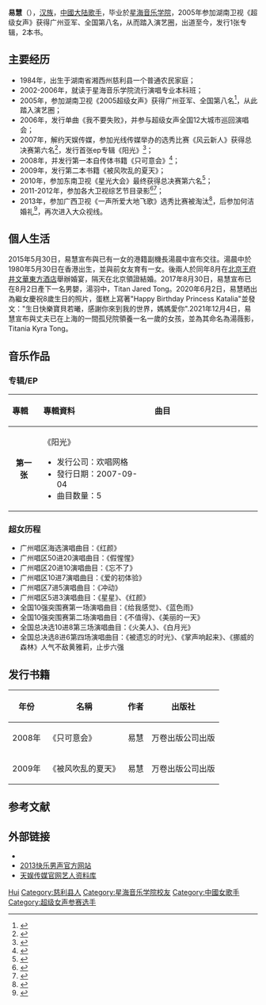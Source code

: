 {{藝人
| 姓名     = 易慧
| 類型     = 女歌手
| 圖片     =
| 圖片尺寸 = 
| 圖片簡介 = 
| 原名     =  
| 綽號     =  
| 國籍     = {{PRC}} 
| 民族     = [[汉族|汉族]]
| 出生日期 = {{birth date and age|1984|11|7}}
| 出生地點 = {{CHN}}[[湖南省|湖南省]][[湘西州|湘西州]][[慈利县|慈利县]]
| 職業     = [[歌手|歌手]]
| 語言     = 
| 教育程度 =  [[星海音乐学院|星海音乐学院]] 
| 宗教信仰 = 
| 配偶     = {{marriage|湯晨中|2015}}
| 兒女     = 繼女：湯若曦<br>{{birth date and age|2012|6|2}}<br>兒子：湯羽中<br>{{birth date and age|2017|8|20}}<br>養女：湯薇影<br>{{birth date and age|2020|12|28}}
| 父母     = 
| 音樂類型 = [[华语流行|华语流行]]
| 活躍年代 = 2005年至今
| 代表作   = 
| 唱片公司 = [[天娱传媒|天娱传媒]]（2005-2007）<br>[[新鲜音乐|新鲜音乐]]（2010至今）
| 經紀公司 = [[天娱传媒|天娱传媒]]（2005-2007）<br>新鲜音乐（2010至今）
| 網站     = [http://weibo.com/yihui 易慧 個人微博]
| 相關團體 = 
| 獎項     = 2005湖南卫视《超级女声》广州亚军、全国第八名
| IMDb    = 
}}
'''易慧'''（{{bd|1984年|11月7日|catIdx=Y易}}），[[汉族|汉族]]，[[中國大陆|中國大陆]][[歌手|歌手]]，毕业於[[星海音乐学院|星海音乐学院]]，2005年参加湖南卫视《超级女声》获得广州亚军、全国第八名，从而踏入演艺圈，出道至今，发行1张专辑，2本书。

==主要经历==
*1984年，出生于湖南省湘西州慈利县一个普通农民家庭；
*2002-2006年，就读于星海音乐学院流行演唱专业本科班；
*2005年，参加湖南卫视《2005超级女声》获得广州亚军、全国第八名<ref>{{Cite web |url=http://eladies.sina.com.cn/nx/2005/0730/1337177911.html |title=超级女声总决选10进8 易慧晋级 |access-date=2013-09-21 |archive-date=2019-06-10 |archive-url=https://web.archive.org/web/20190610052041/http://eladies.sina.com.cn/nx/2005/0730/1337177911.html |dead-url=no }}</ref>，从此踏入演艺圈；
*2006年，发行单曲《我不要失败》，并参与超级女声全国12大城市巡回演唱会；
*2007年，解约天娱传媒，参加光线传媒举办的选秀比赛《风云新人》获得总决赛第六名<ref>{{Cite web |url=http://ent.sina.com.cn/y/p/2008-01-11/05051870848.shtml |title=风云新人终极对决--易慧最受媒体关注 |access-date=2013-09-21 |archive-date=2019-09-22 |archive-url=https://web.archive.org/web/20190922115429/http://ent.sina.com.cn/y/p/2008-01-11/05051870848.shtml |dead-url=no }}</ref>，发行首张ep专辑《阳光》<ref>{{Cite web |url=http://ent.sina.com.cn/y/2007-04-26/21501535348.html |title=易慧全新原创励志EP《阳光》正式出炉 |access-date=2013-09-21 |archive-date=2019-09-15 |archive-url=https://web.archive.org/web/20190915175436/http://ent.sina.com.cn/y/2007-04-26/21501535348.html |dead-url=no }}</ref>；
*2008年，并发行第一本自传体书籍《只可意会》<ref>{{Cite web |url=http://news.66wz.com/system/2008/11/17/100927564.shtml |title=易慧出自传 “超女”摇身变作者 |access-date=2013-09-21 |archive-date=2019-09-28 |archive-url=https://web.archive.org/web/20190928001411/http://news.66wz.com/system/2008/11/17/100927564.shtml |dead-url=no }}</ref>；
*2009年，发行第二本书籍《被风吹乱的夏天》；
*2010年，参加东南卫视《星光大会》最终获得总决赛第六名<ref>{{Cite web |url=http://ent.ifeng.com/music/mainland/detail_2010_08/02/1870546_0.shtml |title=老超女易慧再战《星光大会》无缘五强 |access-date=2013-09-21 |archive-date=2019-09-15 |archive-url=https://web.archive.org/web/20190915193702/http://ent.ifeng.com/music/mainland/detail_2010_08/02/1870546_0.shtml |dead-url=no }}</ref>；
*2011-2012年，参加各大卫视综艺节目录影<ref>{{Cite web |url=http://ent.sina.com.cn/y/2013-07-29/13513974808.shtml |title=易慧签约新公司 全新音乐筹备当中 |access-date=2013-09-21 |archive-date=2019-09-13 |archive-url=https://web.archive.org/web/20190913013913/http://ent.sina.com.cn/y/2013-07-29/13513974808.shtml |dead-url=no }}</ref><ref>{{Cite web |url=http://www.hunantv.com/c/20130911/093212757.html |title=易慧尺度大开 大聊男生爆男友标准 |access-date=2013-09-21 |archive-date=2015-09-24 |archive-url=https://web.archive.org/web/20150924041814/http://www.hunantv.com/c/20130911/093212757.html |dead-url=no }}</ref>；
*2013年，参加广西卫视《一声所爱大地飞歌》选秀比赛被淘汰<ref>{{Cite web |url=http://news.hexun.com/2013-06-16/155182630.html |title=超女易慧参加《一声所爱》 回应整容传闻 |access-date=2013-09-21 |archive-date=2019-09-17 |archive-url=https://web.archive.org/web/20190917193719/http://news.hexun.com/2013-06-16/155182630.html |dead-url=no }}</ref>，后参加何洁婚礼<ref>{{Cite web |url=http://news.xinhuanet.com/ent/2013-09/13/c_125380655.htm |title=易慧出席何洁北京大婚 祝福好友期盼幸福 |access-date=2013-09-21 |archive-date=2013-09-21 |archive-url=https://web.archive.org/web/20130921072219/http://news.xinhuanet.com/ent/2013-09/13/c_125380655.htm |dead-url=no }}</ref>，再次进入大众视线。

== 個人生活 ==
2015年5月30日，易慧宣布與已有一女的港籍副機長湯晨中宣布交往。湯晨中於1980年5月30日在香港出生，並與前女友育有一女。後兩人於同年8月在[[北京王府井文華東方酒店|北京王府井文華東方酒店]]舉辦婚宴，隔天在北京領證結婚。2017年8月30日，易慧宣布已在8月2日產下一名男嬰，湯羽中，Titan Jared Tong。2020年6月2日，易慧晒出為繼女慶祝8歲生日的照片，蛋糕上寫著"Happy Birthday Princess Katalia"並發文："生日快樂寶貝若曦，感謝你來到我的世界，媽媽愛你".2021年12月4日，易慧宣布與丈夫已在上海的一間孤兒院領養一名一歲的女孩，並為其命名為湯薇影，Titania Kyra Tong。

==音乐作品==
===专辑/EP===
{| class="wikitable"
!align="left" width="80px"| 專輯 
!align="left" width="350px"| 專輯資料
!align="left" width="400px"| 曲目
|-
|align="center"| '''第一张'''
|align="left"|  《阳光》
* 发行公司：欢唱网格 
* 發行日期：2007-09-04 
* 曲目数量：5
|align="left" style="font-size: 85%;"|
{{hidden|曲目|
# 不许不想我
# 阳光 
# 我不要失败
# 左耳 
# 非常非常想你 
}}
|}

===超女历程===
*广州唱区海选演唱曲目：《红颜》
*广州唱区50进20演唱曲目：《假惺惺》
*广州唱区20进10演唱曲目：《忘不了》
*广州唱区10进7演唱曲目：《爱的初体验》
*广州唱区7进5演唱曲目：《冲动》
*广州唱区5进3演唱曲目：《星星》、《红颜》
*全国10强突围赛第一场演唱曲目：《给我感觉》、《蓝色雨》
*全国10强突围赛第二场演唱曲目：《不值得》、《美丽的一天》
*全国总决选10进8第三场演唱曲目：《火美人》、《白月光》
*全国总决选8进6第四场演唱曲目：《被遗忘的时光》、《掌声响起来》、《挪威的森林》人气不敌黄雅莉，止步六强

==发行书籍==
{| class="wikitable"
|-
! 年份  !!  名稱 !! 作者 !! 出版社
|-
| 2008年 || 《只可意会》  || 易慧 ||万卷出版公司出版
|-
| 2009年 || 《被风吹乱的夏天》  || 易慧 ||万卷出版公司出版
|}

==参考文献==
{{reflist}}

==外部链接==
*{{Sinaweibo|yihui|易慧}}
*[http://www.hunantv.com/v/2013/2013superboy/ 2013快乐男声官方网站]{{Wayback|url=http://www.hunantv.com/v/2013/2013superboy/ |date=20130921054019 }}
*[https://web.archive.org/web/20131226050634/http://www.eemedia.cn/player.aspx 天娱传媒官网艺人资料库]

{{超快家族}}
{{DEFAULTSORT:Yi hui}}
[[Category:易姓|Hui]]
[[Category:慈利县人|Category:慈利县人]]
[[Category:星海音乐学院校友|Category:星海音乐学院校友]]
[[Category:中國女歌手|Category:中國女歌手]]
[[Category:超级女声参赛选手|Category:超级女声参赛选手]]